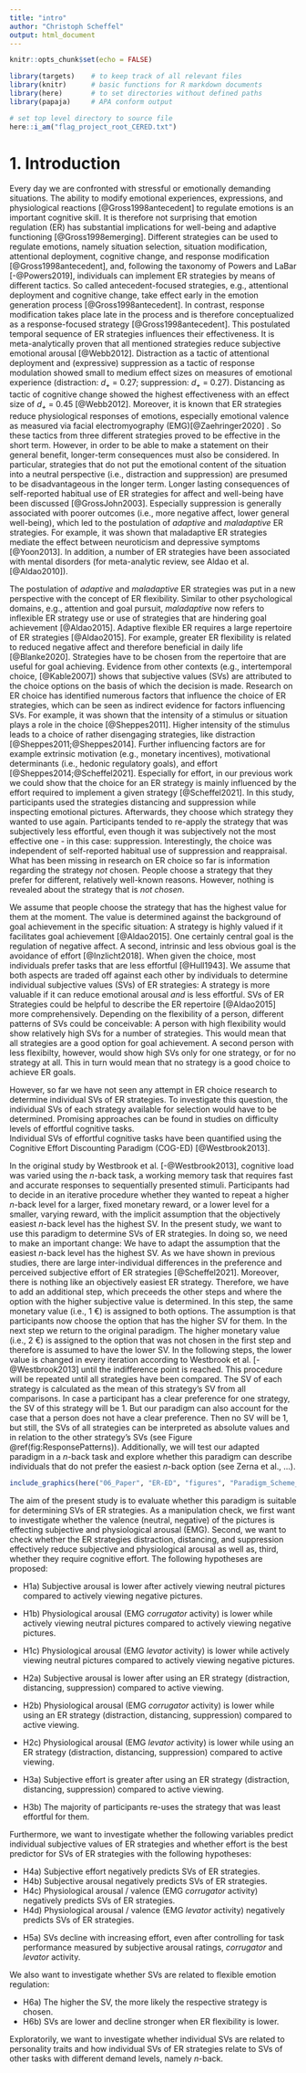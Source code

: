 ```yaml
---
title: "intro"
author: "Christoph Scheffel"
output: html_document
---
```


```r
knitr::opts_chunk$set(echo = FALSE)

library(targets)    # to keep track of all relevant files
library(knitr)      # basic functions for R markdown documents
library(here)       # to set directories without defined paths
library(papaja)     # APA conform output

# set top level directory to source file
here::i_am("flag_project_root_CERED.txt")
```

# 1. Introduction

Every day we are confronted with stressful or emotionally demanding situations. 
The ability to modify emotional experiences, expressions, and physiological reactions [@Gross1998antecedent] to regulate emotions is an important cognitive skill. 
It is therefore not surprising that emotion regulation (ER) has substantial implications for well-being and adaptive functioning [@Gross1998emerging].
Different strategies can be used to regulate emotions, namely situation selection, situation modification, attentional deployment, cognitive change, and response modification [@Gross1998antecedent], and, following the taxonomy of Powers and LaBar [-@Powers2019], individuals can implement ER strategies by means of different tactics.
So called antecedent-focused strategies, e.g., attentional deployment and cognitive change, take effect early in the emotion generation process [@Gross1998antecedent].
In contrast, response modification takes place late in the process and is therefore conceptualized as a response-focused strategy [@Gross1998antecedent].
This postulated temporal sequence of ER strategies influences their effectiveness.
It is meta-analytically proven that all mentioned strategies reduce subjective emotional arousal [@Webb2012].
Distraction as a tactic of attentional deployment and (expressive) suppression as a tactic of response modulation showed small to medium effect sizes on measures of emotional experience (distraction: _d~+~_ = 0.27; suppression: _d~+~_ = 0.27).
Distancing as tactic of cognitive change showed the highest effectiveness with an effect size of _d~+~_ = 0.45 [@Webb2012].
Moreover, it is known that ER strategies reduce physiological responses of emotions, especially emotional valence as measured via facial electromyography (EMG)[@Zaehringer2020] .
<!-- hier ist noch der Bezug zum Arousal drin gewesen, habe ich angepasst. Corrugator habe ich raus genommen, weil auch Levator untersucht wird (müssten sonst m.E. beide genannt werden.) Generell fehlt noch etwas die Einbettung, warum die beiden ausgewählt wurden. Soll ich da noch etwas ergänzen? bei Zaehringer wird der Levator überhaupt nicht genannt, die Metaanalyse bezieht sich nur auf den Corrugator. Wir hatten damals gesagt, dass viele der negativen Bilder primär auch recht eklig sind und daher der Levator passender sein könnte, weil er speuzifisch auf Ekel zu reagieren scheint, der Corrugator hingegen auf negative Bilder im Allgemeinen. Prinzipiell haben wir aber für beide die gleichen Hypothesen. Können aber auch warten, was die Reviewer sagen.--> 
So these tactics from three different strategies proved to be effective in the short term. 
However, in order to be able to make a statement on their general benefit, longer-term consequences must also be considered. 
In particular, strategies that do not put the emotional content of the situation into a neutral perspective (i.e., distraction and suppression) are presumed to be disadvantageous in the longer term.
Longer lasting consequences of self-reported habitual use of ER strategies for affect and well-being have been discussed [@GrossJohn2003]. 
Especially suppression is generally associated with poorer outcomes (i.e., more negative affect, lower general well-being), which led to the postulation of *adaptive* and *maladaptive* ER strategies.
For example, it was shown that maladaptive ER strategies mediate the effect between neuroticism and depressive symptoms [@Yoon2013].
In addition, a number of ER strategies have been associated with mental disorders (for meta-analytic review, see Aldao et al. [@Aldao2010]). 

The postulation of *adaptive* and *maladaptive* ER strategies was put in a new perspective with the concept of ER flexibility.
Similar to other psychological domains, e.g., attention and goal pursuit, *maladaptive* now refers to inflexible ER strategy use or use of strategies that are hindering goal achievement [@Aldao2015].
Adaptive flexible ER requires a large repertoire of ER strategies [@Aldao2015].
For example, greater ER flexibility is related to reduced negative affect and therefore beneficial in daily life [@Blanke2020].
Strategies have to be chosen from the repertoire that are useful for goal achieving.
Evidence from other contexts (e.g., intertemporal choice, [@Kable2007]) shows that subjective values (SVs) are attributed to the choice options on the basis of which the decision is made.
Research on ER choice has identified numerous factors that influence the choice of ER strategies, which can be seen as indirect evidence for factors influencing SVs. 
For example, it was shown that the intensity of a stimulus or situation plays a role in the choice [@Sheppes2011]. 
Higher intensity of the stimulus leads to a choice of rather disengaging strategies, like distraction [@Sheppes2011;@Sheppes2014].
Further influencing factors are for example extrinsic motivation (e.g., monetary incentives), motivational determinants (i.e., hedonic regulatory goals), and effort [@Sheppes2014;@Scheffel2021].
Especially for effort, in our previous work we could show that the choice for an ER strategy is mainly influenced by the effort required to implement a given strategy [@Scheffel2021].
In this study, participants used the strategies distancing and suppression while inspecting emotional pictures.
Afterwards, they choose which strategy they wanted to use again.
Participants tended to re-apply the strategy that was subjectively less effortful, even though it was subjectively not the most effective one - in this case: suppression.
Interestingly, the choice was independent of self-reported habitual use of suppression and reappraisal.
What has been missing in research on ER choice so far is information regarding the strategy *not* chosen.
People choose a strategy that they prefer for different, relatively well-known reasons. 
However, nothing is revealed about the strategy that is *not chosen*.

We assume that people choose the strategy that has the highest value for them at the moment.
The value is determined against the background of goal achievement in the specific situation: A strategy is highly valued if it facilitates goal achievement [@Aldao2015]. 
One certainly central goal is the regulation of negative affect.
A second, intrinsic and less obvious goal is the avoidance of effort [@Inzlicht2018].
When given the choice, most individuals prefer tasks that are less effortful [@Hull1943].
We assume that both aspects are traded off against each other by individuals to determine individual subjective values (SVs) of ER strategies: A strategy is more valuable if it can reduce emotional arousal *and* is less effortful.
SVs of ER Strategies could be helpful to describe the ER repertoire [@Aldao2015] more comprehensively.
Depending on the flexibility of a person, different patterns of SVs could be conceivable: A person with high flexibility would show relatively high SVs for a number of strategies.
This would mean that all strategies are a good option for goal achievement.
A second person with less flexibilty, however, would show high SVs only for one strategy, or for no strategy at all.
This in turn would mean that no strategy is a good choice to achieve ER goals.

However, so far we have not seen any attempt in ER choice research to determine individual SVs of ER strategies.
To investigate this question, the individual SVs of each strategy available for selection would have to be determined.
Promising approaches can be found in studies on difficulty levels of effortful cognitive tasks.  
Individual SVs of effortful cognitive tasks have been quantified using the Cognitive Effort Discounting Paradigm (COG-ED) [@Westbrook2013]. 

In the original study by Westbrook et al. [-@Westbrook2013], cognitive load was varied using the *n*-back task, a working memory task that requires fast and accurate responses to sequentially presented stimuli. 
Participants had to decide in an iterative procedure whether they wanted to repeat a higher *n*-back level for a larger, fixed monetary reward, or a lower level for a smaller, varying reward, with the implicit assumption that the objectively easiest *n*-back level has the highest SV.
In the present study, we want to use this paradigm to determine SVs of ER strategies.
In doing so, we need to make an important change: We have to adapt the assumption that the easiest *n*-back level has the highest SV.
As we have shown in previous studies, there are large inter-individual differences in the preference and perceived subjective effort of ER strategies [@Scheffel2021].
Moreover, there is nothing like an objectively easiest ER strategy.
Therefore, we have to add an additional step, which preceeds the other steps and where the option with the higher subjective value is determined. 
In this step, the same monetary value (i.e., 1 €) is assigned to both options.
The assumption is that participants now choose the option that has the higher SV for them.
In the next step we return to the original paradigm.
The higher monetary value (i.e., 2 €) is assigned to the option that was not chosen in the first step and therefore is assumed to have the lower SV.
In the following steps, the lower value is changed in every iteration according to Westbrook et al. [-@Westbrook2013] until the indifference point is reached.
This procedure will be repeated until all strategies have been compared.
The SV of each strategy is calculated as the mean of this strategy's SV from all comparisons.
In case a participant has a clear preference for one strategy, the SV of this strategy will be 1.
But our paradigm can also account for the case that a person does not have a clear preference.
Then no SV will be 1, but still, the SVs of all strategies can be interpreted as absolute values and in relation to the other strategy's SVs (see Figure \@ref(fig:ResponsePatterns)).
Additionally, we will test our adapted paradigm in a *n*-back task and explore whether this paradigm can describe individuals that do not prefer the easiest *n*-back option (see Zerna et al., ...).

```r
include_graphics(here("06_Paper", "ER-ED", "figures", "Paradigm_Scheme_T2.png" ))
```

The aim of the present study is to evaluate whether this paradigm is suitable for determining SVs of ER strategies. 
As a manipulation check, we first want to investigate whether the valence (neutral, negative) of the pictures is effecting subjective and physiological arousal (EMG). <!-- Denise: "or/and physiological valence" see comment below --> Second, we want to check whether the ER strategies distraction, distancing, and suppression effectively reduce subjective and physiological arousal as well as, third, whether they require cognitive effort. 
The following hypotheses are proposed:
<!-- es gibt bisher noch keine Begründnung/Einbettung der nachfolgenden Hypothesen. Z.B.: Warum wird Corrugator und Levator untersucht? m.E. müsste oben jeweils noch ein Satz ergänzt werden, warum genau diese Variable in der aktuellen Studie untersucht werden soll.--> <!-- Denise: ja, das hab ich auch bemerkt, ist EMG auch arousal? Dann dies erstens noch einführen und argumentieren und dann auch als physiological arousal aufführen. oder steht corrugator für arousal und levator für valence? dann auch so benennen. Außerdem subjective arousal/ subjective effort auch immer konsistent benennen. Ich schlage vor hier in den hypothesen immer von subjective arousal / effort zu sprechen, dies dann im Methodenteil über die subjective ratings / effort ratings zu operationalisieren (fehlt übrigens im Methodenteil noch.-->
<!-- Denise: im analysis plan habt ihr auch den vergleich negative vs. neutral (active viewing) beschrieben, deshalb hab ich das hier mal als Hypothese aufgenommen-->


* H1a) Subjective arousal is lower after actively viewing neutral pictures compared to actively viewing negative pictures. 
* H1b) Physiological arousal (EMG *corrugator* activity) is lower while actively viewing neutral pictures compared to actively viewing negative pictures.
* H1c) Physiological arousal (EMG *levator* activity) is lower while actively viewing neutral pictures compared to actively viewing negative pictures. 
<!-- Denise: or physiological valence, see comment above -->

* H2a) Subjective arousal is lower after using an ER strategy (distraction, distancing, suppression) compared to active viewing.
* H2b) Physiological arousal <!-- Denise: or physiological valence, see comment above --> (EMG *corrugator* activity) is lower while using an ER strategy (distraction, distancing, suppression) compared to active viewing.
* H2c) Physiological arousal <!-- Denise: or physiological valence, see comment above --> (EMG *levator* activity) is lower while using an ER strategy (distraction, distancing, suppression) compared to active viewing.

* H3a) Subjective effort is greater after using an ER strategy (distraction, distancing, suppression) compared to active viewing.
* H3b) The majority of participants re-uses the strategy that was least effortful for them.

Furthermore, we want to investigate whether the following variables predict individual subjective values of ER strategies and whether effort is the best predictor for SVs of ER strategies with the following hypotheses:

* H4a) Subjective effort negatively predicts SVs of ER strategies.
* H4b) Subjective arousal negatively predicts SVs of ER strategies.
* H4c) Physiological arousal / valence (EMG *corrugator* activity) negatively predicts SVs of ER strategies.
* H4d) Physiological arousal / valence (EMG *levator* activity) negatively predicts SVs of ER strategies.

<!-- Denise: Für Hyp. 4 kann ich leider ganz schlecht beurteilen, ob eure stat. Analyse diese Hyp. beantwortet, da ich die stat. Analyse noch nicht so richtig verstanden habe --> 

* H5a) SVs decline with increasing effort, even after controlling for task performance measured by subjective arousal ratings, *corrugator* and *levator* activity.

We also want to investigate whether SVs are related to flexible emotion regulation:

* H6a) The higher the SV, the more likely the respective strategy is chosen.
* H6b) SVs are lower and decline stronger when ER flexibility is lower.

Exploratorily, we want to investigate whether individual SVs are related to personality traits and how individual SVs of ER strategies relate to SVs of other tasks with different demand levels, namely *n*-back.